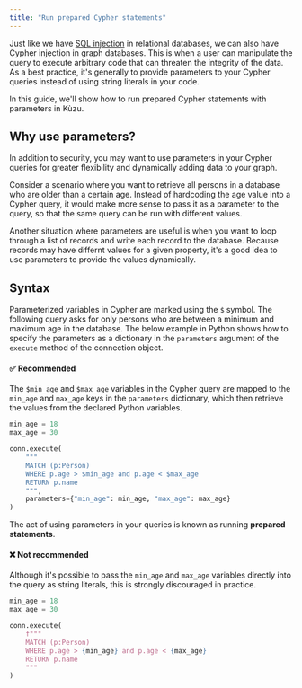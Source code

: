 ```yaml
---
title: "Run prepared Cypher statements"
---
```


Just like we have [SQL injection](https://en.wikipedia.org/wiki/SQL_injection) in relational databases,
we can also have Cypher injection in graph databases. This is when a user can manipulate the query
to execute arbitrary code that can threaten the integrity of the data. As a best practice, it's
generally to provide parameters to your Cypher queries instead of using string literals in your code.

In this guide, we'll show how to run prepared Cypher statements with parameters in Kùzu.

## Why use parameters?

In addition to security, you may want to use parameters in your Cypher queries for greater flexibility
and dynamically adding data to your graph.

Consider a scenario where you want to retrieve all persons in a database who are older than a certain age.
Instead of hardcoding the age value into a Cypher query, it would make more sense to pass it as a parameter
to the query, so that the same query can be run with different values.

Another situation where parameters are useful is when you want to loop through a list of records and
write each record to the database. Because records may have differnt values for a given property, it's
a good idea to use parameters to provide the values dynamically.

## Syntax

Parameterized variables in Cypher are marked using the `$` symbol. The following query asks for only
persons who are between a minimum and maximum age in the database. The below example in Python shows
how to specify the parameters as a dictionary in the `parameters` argument of the `execute` method
of the connection object.

#### ✅ Recommended

The `$min_age` and `$max_age` variables in the Cypher query are mapped to the `min_age` and `max_age`
keys in the `parameters` dictionary, which then retrieve the values from the declared Python variables.

```py
min_age = 18
max_age = 30

conn.execute(
    """
    MATCH (p:Person)
    WHERE p.age > $min_age and p.age < $max_age
    RETURN p.name
    """,
    parameters={"min_age": min_age, "max_age": max_age}
)
```

The act of using parameters in your queries is known as running **prepared statements**.

#### ❌ Not recommended

Although it's possible to pass the `min_age` and `max_age` variables directly into the query as
string literals, this is strongly discouraged in practice.

```py
min_age = 18
max_age = 30

conn.execute(
    f"""
    MATCH (p:Person)
    WHERE p.age > {min_age} and p.age < {max_age}
    RETURN p.name
    """
)
```



